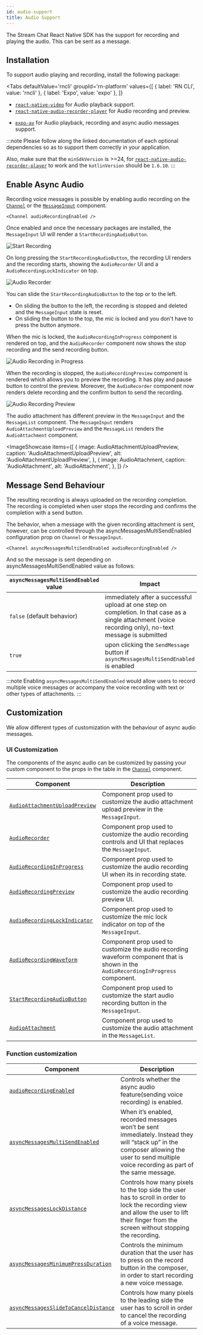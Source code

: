 ```yaml
---
id: audio-support
title: Audio Support
---
```




The Stream Chat React Native SDK has the support for recording and playing the audio. This can be sent as a message.

## Installation

To support audio playing and recording, install the following package:

<Tabs
defaultValue='rncli'
groupId='rn-platform'
values={[
  { label: 'RN CLI', value: 'rncli' },
  { label: 'Expo', value: 'expo' },
]}
>
<TabItem value='rncli'>

- [`react-native-video`](https://github.com/react-native-video/react-native-video) for Audio playback support.
- [`react-native-audio-recorder-player`](https://github.com/hyochan/react-native-audio-recorder-player) for Audio recording and preview.

</TabItem>

<TabItem value="expo">

- [`expo-av`](https://docs.expo.dev/versions/latest/sdk/av/) for Audio playback, recording and async audio messages support.

</TabItem>
</Tabs>

:::note
Please follow along the linked documentation of each optional dependencies so as to support them correctly in your application.

Also, make sure that the `minSdkVersion` is >=24, for [`react-native-audio-recorder-player`](https://github.com/hyochan/react-native-audio-recorder-player) to work and the `kotlinVersion` should be `1.6.10`.
:::

## Enable Async Audio

Recording voice messages is possible by enabling audio recording on the [`Channel`](../core-components/channel.mdx#audiorecordingenabled) or the [`MessageInput`](../ui-components/message-input.mdx#audiorecordingenabled) component.

```tsx
<Channel audioRecordingEnabled />
```

Once enabled and once the necessary packages are installed, the `MessageInput` UI will render a `StartRecordingAudioButton`.

![Start Recording](../assets/guides/audio-support/start-recording.png)

On long pressing the `StartRecordingAudioButton`, the recording UI renders and the recording starts, showing the `AudioRecorder` UI and a `AudioRecordingLockIndicator` on top.

![Audio Recorder](../assets/guides/audio-support/audio-recorder-lock-button.png)

You can slide the `StartRecordingAudioButton` to the top or to the left.

- On sliding the button to the left, the recording is stopped and deleted and the `MessageInput` state is reset.
- On sliding the button to the top, the mic is locked and you don't have to press the button anymore.

When the mic is locked, the `AudioRecordingInProgress` component is rendered on top, and the `AudioRecorder` component now shows the stop recording and the send recording button.

![Audio Recording in Progress](../assets/guides/audio-support/audio-recording-in-progress.png)

When the recording is stopped, the `AudioRecordingPreview` component is rendered which allows you to preview the recording. It has play and pause button to control the preview. Moreover, the `AudioRecorder` component now renders delete recording and the confirm button to send the recording.

![Audio Recording Preview](../assets/guides/audio-support/audio-recording-preview.jpg)

The audio attachment has different preview in the `MessageInput` and the `MessageList` component. The `MessageInput` renders `AudioAttachmentUploadPreview` and the `MessageList` renders the `AudioAttachment` component.

<ImageShowcase
  items={[
    {
      image: AudioAttachmentUploadPreview,
      caption: 'AudioAttachmentUploadPreview',
      alt: 'AudioAttachmentUploadPreview',
    },
    {
      image: AudioAttachment,
      caption: 'AudioAttachment',
      alt: 'AudioAttachment',
    },
  ]}
/>

## Message Send Behaviour

The resulting recording is always uploaded on the recording completion. The recording is completed when user stops the recording and confirms the completion with a send button.

The behavior, when a message with the given recording attachment is sent, however, can be controlled through the asyncMessagesMultiSendEnabled configuration prop on `Channel` or `MessageInput`.

```tsx
<Channel asyncMessagesMultiSendEnabled audioRecordingEnabled />
```

And so the message is sent depending on asyncMessagesMultiSendEnabled value as follows:

| `asyncMessagesMultiSendEnabled` value | Impact                                                                                                                                                    |
| ------------------------------------- | --------------------------------------------------------------------------------------------------------------------------------------------------------- |
| `false` (default behavior)            | immediately after a successful upload at one step on completion. In that case as a single attachment (voice recording only), no-text message is submitted |
| `true`                                | upon clicking the `SendMessage` button if `asyncMessagesMultiSendEnabled` is enabled                                                                      |

:::note
Enabling `asyncMessagesMultiSendEnabled` would allow users to record multiple voice messages or accompany the voice recording with text or other types of attachments.
:::

## Customization

We allow different types of customization with the behaviour of async audio messages.

### UI Customization

The components of the async audio can be customized by passing your custom component to the props in the table in the [`Channel`](../core-components/channel.mdx) component.

| Component                                                                                     | Description                                                                                                                        |
| --------------------------------------------------------------------------------------------- | ---------------------------------------------------------------------------------------------------------------------------------- |
| [`AudioAttachmentUploadPreview`](../core-components/channel.mdx#audioattachmentuploadpreview) | Component prop used to customize the audio attachment upload preview in the `MessageInput`.                                        |
| [`AudioRecorder`](../core-components/channel.mdx#audiorecorder)                               | Component prop used to customize the audio recording controls and UI that replaces the `MessageInput`.                             |
| [`AudioRecordingInProgress`](../core-components/channel.mdx#audiorecordinginprogress)         | Component prop used to customize the audio recording UI when its in recording state.                                               |
| [`AudioRecordingPreview`](../core-components/channel.mdx#audiorecordingpreview)               | Component prop used to customize the audio recording preview UI.                                                                   |
| [`AudioRecordingLockIndicator`](../core-components/channel.mdx#audiorecordinglockindicator)   | Component prop used to customize the mic lock indicator on top of the `MessageInput`.                                              |
| [`AudioRecordingWaveform`](../core-components/channel.mdx#audiorecorindwaveform)              | Component prop used to customize the audio recording waveform component that is shown in the `AudioRecordingInProgress` component. |
| [`StartRecordingAudioButton`](../core-components/channel.mdx#startaudiorecordingbutton)       | Component prop used to customize the start audio recording button in the `MessageInput`.                                           |
| [`AudioAttachment`](../core-components/channel.mdx#audioattachment)                           | Component prop used to customize the audio attachment in the `MessageList`.                                                        |

### Function customization

| Component                                                                                          | Description                                                                                                                                                                                  |
| -------------------------------------------------------------------------------------------------- | -------------------------------------------------------------------------------------------------------------------------------------------------------------------------------------------- |
| [`audioRecordingEnabled`](../core-components/channel.mdx#audioattachmentuploadpreview)             | Controls whether the async audio feature(sending voice recording) is enabled.                                                                                                                |
| [`asyncMessagesMultiSendEnabled`](../core-components/channel.mdx#audiorecorder)                    | When it’s enabled, recorded messages won’t be sent immediately. Instead they will “stack up” in the composer allowing the user to send multiple voice recording as part of the same message. |
| [`asyncMessagesLockDistance`](../core-components/channel.mdx#audiorecordinginprogress)             | Controls how many pixels to the top side the user has to scroll in order to lock the recording view and allow the user to lift their finger from the screen without stopping the recording.  |
| [`asyncMessagesMinimumPressDuration`](../core-components/channel.mdx#audiorecordingpreview)        | Controls the minimum duration that the user has to press on the record button in the composer, in order to start recording a new voice message.                                              |
| [`asyncMessagesSlideToCancelDistance`](../core-components/channel.mdx#audiorecordinglockindicator) | Controls how many pixels to the leading side the user has to scroll in order to cancel the recording of a voice message.                                                                     |
